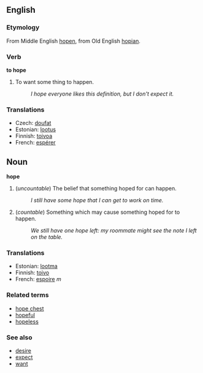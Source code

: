 ==English==
===Etymology===
From Middle English [[hopen]], from Old English [[hopian]].
===Verb===
'''to hope'''
#To want some thing to happen.
#: ''I hope everyone likes this definition, but I don't expect it.''

===Translations===
*Czech: [[doufat]]
*Estonian: [[lootus]]
*Finnish: [[toivoa]]
*French: [[espérer]]

==Noun==
'''hope'''
# (''uncountable'') The belief that something hoped for can happen.
#: ''I still have some hope that I can get to work on time.''
# (''countable'') Something which may cause something hoped for to happen.
#: ''We still have one hope left: my roommate might see the note I left on the table.''

===Translations===
*Estonian: [[lootma]]
*Finnish: [[toivo]]
*French: [[espoire]] ''m''

===Related terms===
*[[hope chest]]
*[[hopeful]]
*[[hopeless]]

===See also===
*[[desire]]
*[[expect]]
*[[want]]